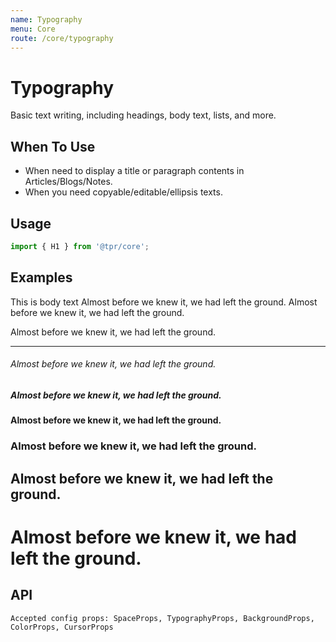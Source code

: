 ```yaml
---
name: Typography
menu: Core
route: /core/typography
---
```



# Typography

Basic text writing, including headings, body text, lists, and more.

## When To Use

- When need to display a title or paragraph contents in Articles/Blogs/Notes.
- When you need copyable/editable/ellipsis texts.

## Usage

```js
import { H1 } from '@tpr/core';
```

## Examples

<Playground>
	This is body text
	<Text tag="p">Almost before we knew it, we had left the ground.</Text>
	<Span>Almost before we knew it, we had left the ground.</Span>
	<P>Almost before we knew it, we had left the ground.</P>
	<Hr cfg={{ my: 4 }} />
	<H6 cfg={{ mt: 2 }}>Almost before we knew it, we had left the ground.</H6>
	<H5 cfg={{ mt: 2 }}>Almost before we knew it, we had left the ground.</H5>
	<H4 cfg={{ mt: 2 }}>Almost before we knew it, we had left the ground.</H4>
	<H3 cfg={{ mt: 2 }}>Almost before we knew it, we had left the ground.</H3>
	<H2 cfg={{ mt: 2 }}>Almost before we knew it, we had left the ground.</H2>
	<H1 cfg={{ mt: 2 }}>Almost before we knew it, we had left the ground.</H1>
</Playground>

## API

```
Accepted config props: SpaceProps, TypographyProps, BackgroundProps, ColorProps, CursorProps
```

<Props of={H1} />
